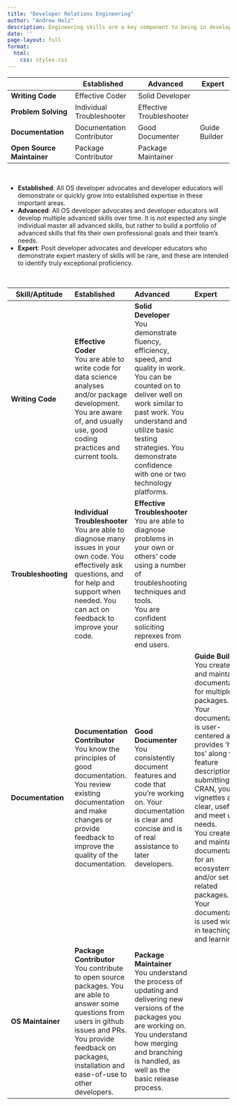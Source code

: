 ```yaml
---
title: "Developer Relations Engineering"
author: "Andrew Holz"
description: Engineering skills are a key component to being in developer relations to allow us to effectively connect and work with users and contribute to our open source materials.  [Read more](/devrel_advancement.html#mapping-skills-to-progression) about how these skills map to career progression.  
date: '' 
page-layout: full
format: 
  html:
    css: styles.css
---
```


<table class="my-table">
  <thead>
    <tr>
      <th></th>
      <th>Established</th>
      <th>Advanced</th>
      <th>Expert</th>
    </tr>
  </thead>
  <tbody>
    <tr>
      <td><b>Writing Code</b></td> 
      <td><div class="pill-container yellow">Effective Coder</div></td>
      <td><div class="pill-container green">Solid Developer</div></td>
      <td></td>
    </tr>
    <tr>
      <td><b>Problem Solving</b></td> 
      <td><div class="pill-container yellow">Individual Troubleshooter</div></td>
      <td><div class="pill-container green">Effective Troubleshooter</div></td>
      <td></td>
    </tr>
    <tr>
      <td><b>Documentation</b></td> 
      <td><div class="pill-container yellow">Documentation Contributor</div></td>
      <td><div class="pill-container green">Good Documenter</div></td>
      <td><div class="pill-container blue">Guide Builder</div></td>
    </tr>
    <tr>
      <td><b>Open Source Maintainer</b></td> 
      <td><div class="pill-container yellow">Package Contributor</div></td>
      <td><div class="pill-container green">Package Maintainer</div></td>
      <td></td>
    </tr>
  </tbody>
  
</table>

<br>

<div class="box">
  <ul>
    <li>**Established**:  All OS developer advocates and developer educators will demonstrate or quickly grow into established expertise in these important areas. </li>
    <li>**Advanced**: All OS developer advocates and developer educators will develop multiple advanced skills over time. It is _not_ expected any single individual master all advanced skills, but rather to build a portfolio of advanced skills that fits their own professional goals and their team's needs.</li>
    <li>**Expert**: Posit developer advocates and developer educators who demonstrate expert mastery of skills will be rare, and these are intended to identify truly exceptional proficiency.</li>
  </ul>
</div>


<br>

| Skill/Aptitude | Established | Advanced | Expert |
|---------|:---------------------|:----------------|:----------------|
| **Writing Code** | **Effective Coder** <br> You are able to write code for data science analyses and/or package development. You are aware of, and usually use, good coding practices and current tools. | **Solid Developer** <br> You demonstrate fluency, efficiency, speed, and quality in work. You can be counted on to deliver well on work similar to past work.  You understand and utilize basic testing strategies. You demonstrate confidence with one or two technology platforms. | |
| **Troubleshooting** | **Individual Troubleshooter** <br> You are able to diagnose many issues in your own code. You effectively ask questions, and for help and support when needed. You can act on feedback to improve your code. | **Effective Troubleshooter** <br> You are able to diagnose problems in your own or others' code using a number of troubleshooting techniques and tools.<br> You are confident soliciting reprexes from end users. |  |
| **Documentation** | **Documentation Contributor** <br> You know the principles of good documentation. You review existing documentation and make changes or provide feedback to improve the quality of the documentation. | **Good Documenter** <br> You consistently document features and code that you're working on. Your documentation is clear and concise and is of real assistance to later developers. | **Guide Builder** <br> You create and maintain documentation for multiple packages. Your documentation is user-centered and provides 'how tos' along with feature descriptions.  If submitting to CRAN, your vignettes are clear, useful, and meet user needs.<br> You create and maintain documentation for an ecosystem and/or set of related packages. Your documentation is used widely in teaching and learning.  |  
| **OS Maintainer** | **Package Contributor** <br> You contribute to open source packages. You are able to answer some questions from users in github issues and PRs. You provide feedback on packages, installation and ease-of-use to other developers.  | **Package Maintainer** <br> You understand the process of updating and delivering new versions of the packages you are working on.  You understand how merging and branching is handled, as well as the basic release process.  |   |